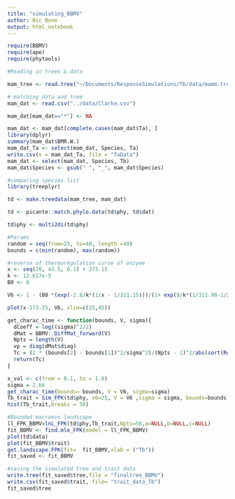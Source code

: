 ```yaml
---
title: "simulating_BBMV"
author: Nic Bone
output: html_notebook
---
```


```r
require(BBMV)
require(ape)
require(phytools)
```

```r
#Reading in trees & data

mam_tree <- read.tree("~/Documents/ResponseSimulations/Tb/data/mamm.tre")
```

```r
# matching data and tree
mam_dat <- read.csv("../data/Clarke.csv")

mam_dat[mam_dat=="*"] <- NA

mam_dat <- mam_dat[complete.cases(mam_dat$Ta), ]
library(dplyr)
summary(mam_dat$BMR.W.)
mam_dat_Ta <- select(mam_dat, Species, Ta)
write.csv(x = mam_dat_Ta, file = "TaData")
mam_dat <- select(mam_dat, Species, Tb)
mam_dat$Species <- gsub(" ", "_", mam_dat$Species)

#comparing species list
library(treeplyr)

td <- make.treedata(mam_tree, mam_dat)

td <- picante::match.phylo.data(td$phy, td$dat)

td$phy <- multi2di(td$phy)

```



```r
#Params
random = seq(from=25, to=40, length =40)
bounds = c(min(random), max(random))

#reverse of thermoregulation curve of enzyme
x <- seq(20, 43.5, 0.1) + 273.15
k <- 12.617e-5
B0 <- 8

V6 <- 1 - (B0 *(exp(-2.8/k*(1/x - 1/311.15)))/(1+ exp(9/k*(1/311.90-1/x))))

plot(x-273.15, V6, xlim=c(25,45))
```


```r

get_charac_time <- function(bounds, V, sigma){
  dCoeff = log((sigma)^2/2)
  dMat = BBMV::DiffMat_forward(V)
  Npts = length(V)
  vp = diag(dMat$diag)
  Tc = (2 * (bounds[2] - bounds[1])^2/sigma^2)/(Npts - 1)^2/abs(sort(Re(vp), decreasing = T)[2])
  return(Tc)
}
```

```r
x_val <- c(from = 0.1, to = 1.0)
sigma = 2.66
get_charac_time(bounds= bounds, V = V6, sigma=sigma)
Tb_trait = Sim_FPK(td$phy, x0=25, V = V6 ,sigma = sigma, bounds=bounds) 
hist(Tb_trait,breaks = 50)
```


```r
#Bounded macroevo landscape 
ll_FPK_BBMV=lnL_FPK(td$phy,Tb_trait,Npts=50,a=NULL,b=NULL,c=NULL) 
fit_BBMV <- find.mle_FPK(model = ll_FPK_BBMV)
plot(td$data)
plot(fit_BBMV$trait)
get.landscape.FPK(fit=  fit_BBMV,xlab = ("Tb"))
fit_saved <- fit_BBMV
```

```r
#saving the simulated tree and trait data
write.tree(fit_saved$tree,file = "finaltree_BBMV")
write.csv(fit_saved$trait, file= "trait_data_Tb")
fit_saved$tree
```




